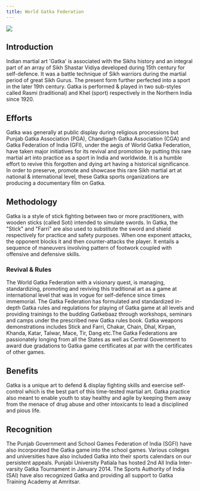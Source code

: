 ```yaml
---
title: World Gatka Federation
---
```


![](/g3.jpg)

## Introduction

Indian martial art 'Gatka' is associated with the Sikhs history and an integral part of an array of Sikh Shastar Vidiya developed during 15th century for self-defence. It was a battle technique of Sikh warriors during the martial period of great Sikh Gurus. The present form further perfected into a sport in the later 19th century. Gatka is performed & played in two sub-styles called Rasmi (traditional) and Khel (sport) respectively in the Northern India since 1920.

## Efforts

Gatka was generally at public display during religious processions but Punjab Gatka Association (PGA), Chandigarh Gatka Association (CGA) and Gatka Federation of India (GFI), under the aegis of World Gatka Federation, have taken major initiatives for its revival and promotion by putting this rare martial art into practice as a sport in India and worldwide. It is a humble effort to revive this forgotten and dying art having a historical significance. In order to preserve, promote and showcase this rare Sikh martial art at national & international level, these Gatka sports organizations are producing a documentary film on Gatka.

## Methodology

Gatka is a style of stick fighting between two or more practitioners, with wooden sticks (called Soti) intended to simulate swords. In Gatka, the "Stick" and "Farri" are also used to substitute the sword and shield respectively for practice and safety purposes. When one exponent attacks, the opponent blocks it and then counter-attacks the player. It entails a sequence of maneuvers involving pattern of footwork coupled with offensive and defensive skills.

### Revival & Rules

The World Gatka Federation with a visionary quest, is managing, standardizing, promoting and reviving this traditional art as a game at international level that was in vogue for self-defence since times immemorial. The Gatka Federation has formulated and standardized in-depth Gatka rules and regulations for playing of Gatka game at all levels and providing trainings to the budding Gatkebaaz through workshops, seminars and camps under the prescribed new Gatka rules book. Gatka weapons demonstrations includes Stick and Farri, Chakar, Chain, Dhal, Kirpan, Khanda, Katar, Talwar, Mace, Tir, Dang etc.The Gatka Federations are passionately longing from all the States as well as Central Government to award due gradations to Gatka game certificates at par with the certificates of other games.

## Benefits

Gatka is a unique art to defend & display fighting skills and exercise self-control which is the best part of this time-tested martial art. Gatka practice also meant to enable youth to stay healthy and agile by keeping them away from the menace of drug abuse and other intoxicants to lead a disciplined and pious life.

## Recognition

The Punjab Government and School Games Federation of India (SGFI) have also incorporated the Gatka game into the school games. Various colleges and universities have also included Gatka into their sports calendars on our persistent appeals. Punjabi University Patiala has hosted 2nd All India Inter-varsity Gatka Tournament in January 2014. The Sports Authority of India (SAI) have also recognized Gatka and providing all support to Gatka Training Academy at Amritsar.
